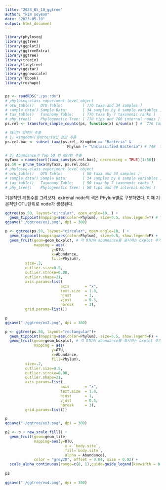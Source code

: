 ```yaml
---
title: "2023_05_10_ggtree"
author: "kim soyeon"
date: "2023-05-10"
output: html_document
---
```


```r
library(phyloseq)
library(ggtree)
library(ggplot2)
library(ggtreeExtra)
library(ggtree)
library(treeio)
library(tidytree)
library(ggstar)
library(ggnewscale)
library(TDbook)
library(reshape)


ps <- readRDS("./ps.rds") 
# phyloseq-class experiment-level object
# otu_table()   OTU Table:         [ 770 taxa and 34 samples ]
# sample_data() Sample Data:       [ 34 samples by 8 sample variables ]
# tax_table()   Taxonomy Table:    [ 770 taxa by 7 taxonomic ranks ]
# phy_tree()    Phylogenetic Tree: [ 770 tips and 768 internal nodes ]
ps.rel <- transform_sample_counts(ps, function(x) x/sum(x) ) #  770 taxa
```

```r

# 데이터 일부만 추출 
# 1) kingdom이 Bacteria인 것만 추출 
ps.rel.bac <- subset_taxa(ps.rel, Kingdom == "Bacteria" & 
                            Phylum != "Unclassified Bacteria") # 748  taxa

# 2) Abundance가 Top 50 인 ASV만 추출
myTaxa = names(sort(taxa_sums(ps.rel.bac), decreasing = TRUE)[1:50])
ps.50 = prune_taxa(myTaxa, ps.rel.bac)
# phyloseq-class experiment-level object
# otu_table()   OTU Table:         [ 50 taxa and 34 samples ]
# sample_data() Sample Data:       [ 34 samples by 8 sample variables ]
# tax_table()   Taxonomy Table:    [ 50 taxa by 7 taxonomic ranks ]
# phy_tree()    Phylogenetic Tree: [ 50 tips and 49 internal nodes ]
```


기본적인 계통수를 그려보자. extrenal node의 색은 Phylum별로 구분하였다. 이때 기본적인 OTU단위로 node가 생성된다.
```r
ggtree(ps.50, layout="circular", open.angle=10, ) +
  geom_tippoint(mapping=aes(color=Phylum), size=0.5, show.legend=T) # Tip 의 끝부분에 색 표시
ggsave("./ggtree/ex1.png", dpi = 300)
```
```r
p <- ggtree(ps.50, layout="circular", open.angle=10, ) +
  geom_tippoint(mapping=aes(color=Phylum), size=0.5, show.legend=F) +
  geom_fruit(geom=geom_boxplot, # 각 OTU의 abundance를 표시하는 bxplot 추가
             mapping = aes(
                     y=OTU,  
                     x=Abundance,
                     fill=Phylum),
         size=.2,
         outlier.size=0.5,
         outlier.stroke=0.08,
         outlier.shape=21,
         axis.params=list(
                         axis       = "x",
                         text.size  = 1.8,
                         hjust      = 1,
                         vjust      = 0.5,
                         nbreak     = 3),
         grid.params=list()) 

p
ggsave("./ggtree/ex2.png", dpi = 300)
```

```r

p <- ggtree(ps.50, layout="rectangular")+
  geom_tippoint(mapping=aes(color=Phylum), size=0.5, show.legend=F) +
  geom_fruit(geom=geom_boxplot, # 각 OTU의 abundance를 표시하는 bxplot 추가
             mapping = aes(
                     y=OTU,  
                     x=Abundance,
                     fill=Phylum),
         size=.2,
         outlier.size=0.5,
         outlier.stroke=0.08,
         outlier.shape=21,
         axis.params=list(
                         axis       = "x",
                         text.size  = 1.8,
                         hjust      = 1,
                         vjust      = 0.5,
                         nbreak     = 3),
         grid.params=list()) 

p
ggsave("./ggtree/ex3.png", dpi = 300)


```


```r


p2 <- p + new_scale_fill() +
  geom_fruit(geom=geom_tile,
             mapping=aes(y=OTU,
                           x = `body.site`,
                           fill=`body.site`,
                           alpha = Abundance),
             color = "grey30", offset = 0.04, size = 0.02) +
  scale_alpha_continuous(range=c(0, 1),guide=guide_legend(keywidth = 0.3, keyheight = 0.3, order=5))
  
p2
  
ggsave("./ggtree/ex4.png", dpi = 300)

```

